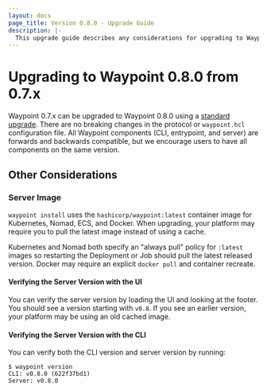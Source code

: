```yaml
---
layout: docs
page_title: Version 0.8.0 - Upgrade Guide
description: |-
  This upgrade guide describes any considerations for upgrading to Waypoint 0.8.0.
---
```


# Upgrading to Waypoint 0.8.0 from 0.7.x

Waypoint 0.7.x can be upgraded to Waypoint 0.8.0 using a [standard upgrade](/waypoint/docs/upgrading#standard-upgrade).
There are no breaking changes in the protocol or `waypoint.hcl` configuration file. All
Waypoint components (CLI, entrypoint, and server) are forwards and backwards
compatible, but we encourage users to have all components on the same version.

## Other Considerations

### Server Image

`waypoint install` uses the `hashicorp/waypoint:latest` container image for
Kubernetes, Nomad, ECS, and Docker. When upgrading, your platform may require
you to pull the latest image instead of using a cache.

Kubernetes and Nomad both specify an "always pull" policy for `:latest` images
so restarting the Deployment or Job should pull the latest released version.
Docker may require an explicit `docker pull` and container recreate.

#### Verifying the Server Version with the UI

You can verify the server version by loading the UI and looking at the footer.
You should see a version starting with `v0.8`. If you see an earlier version,
your platform may be using an old cached image.

#### Verifying the Server Version with the CLI

You can verify both the CLI version and server version by running:

```shell-session
$ waypoint version
CLI: v0.8.0 (622f37bd1)
Server: v0.8.0
```
